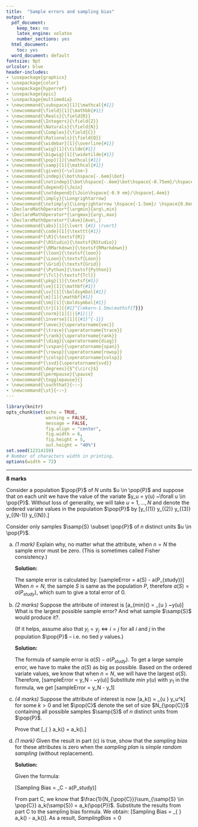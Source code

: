 ```yaml
---
title:  "Sample errors and sampling bias"
output:
  pdf_document:
    keep_tex: no
    latex_engine: xelatex
    number_sections: yes
  html_document:
    toc: yes
  word_document: default
fontsize: 9pt
urlcolor: blue
header-includes:
- \usepackage{graphicx}
- \usepackage{color}
- \usepackage{hyperref}
- \usepackage{epic}
- \usepackage{multimedia}
- \newcommand{\subspace}[1]{\mathcal{#1}}    
- \newcommand{\field}[1]{\mathbb{#1}}
- \newcommand{\Reals}{\field{R}}
- \newcommand{\Integers}{\field{Z}} 
- \newcommand{\Naturals}{\field{N}}
- \newcommand{\Complex}{\field{C}}
- \newcommand{\Rationals}{\field{Q}}
- \newcommand{\widebar}[1]{\overline{#1}}
- \newcommand{\wig}[1]{\tilde{#1}}
- \newcommand{\bigwig}[1]{\widetilde{#1}}
- \newcommand{\pop}[1]{\mathcal{#1}}
- \newcommand{\samp}[1]{\mathcal{#1}}
- \newcommand{\given}{~\vline~}
- \newcommand{\indep}{\bot\hspace{-.6em}\bot}
- \newcommand{\notindep}{\bot\hspace{-.6em}\bot\hspace{-0.75em}/\hspace{.4em}}
- \newcommand{\depend}{\Join}
- \newcommand{\notdepend}{\Join\hspace{-0.9 em}/\hspace{.4em}}
- \newcommand{\imply}{\Longrightarrow}
- \newcommand{\notimply}{\Longrightarrow \hspace{-1.5em}/ \hspace{0.8em}}
- \DeclareMathOperator*{\argmin}{arg\,min}
- \DeclareMathOperator*{\argmax}{arg\,max}
- \DeclareMathOperator*{\Ave}{Ave\,}
- \newcommand{\abs}[1]{\lvert {#1} \rvert} 
- \newcommand{\code}[1]{\texttt{#1}}
- \newcommand*{\R}{\textsf{R}}
- \newcommand*{\RStudio}{\textsf{RStudio}}
- \newcommand*{\RMarkdown}{\textsf{RMarkdown}}
- \newcommand*{\loon}{\textsf{loon}}
- \newcommand*{\Loon}{\textsf{Loon}}
- \newcommand*{\Grid}{\textsf{Grid}}
- \newcommand*{\Python}{\textsf{Python}}
- \newcommand*{\Tcl}{\textsf{Tcl}}
- \newcommand{\pkg}[1]{\textsf{#1}}
- \newcommand{\ve}[1]{\mathbf{#1}}         
- \newcommand{\sv}[1]{\boldsymbol{#1}}   
- \newcommand{\m}[1]{\mathbf{#1}}      
- \newcommand{\sm}[1]{\boldsymbol{#1}}  
- \newcommand{\tr}[1]{{#1}^{\mkern-1.5mu\mathsf{T}}}
- \newcommand{\norm}[1]{||{#1}||}
- \newcommand{\inverse}[1]{{#1}^{-1}}
- \newcommand*{\mvec}{\operatorname{vec}}
- \newcommand*{\trace}{\operatorname{trace}}
- \newcommand*{\rank}{\operatorname{rank}}
- \newcommand*{\diag}{\operatorname{diag}}
- \newcommand*{\vspan}{\operatorname{span}}
- \newcommand*{\rowsp}{\operatorname{rowsp}}
- \newcommand*{\colsp}{\operatorname{colsp}}
- \newcommand*{\svd}{\operatorname{svd}}
- \newcommand{\degrees}{$^{\circ}$}
- \newcommand{\permpause}{\pause}
- \newcommand{\togglepause}{}
- \newcommand{\suchthat}{~:~}
- \newcommand{\st}{~:~} 
---
```


```r
library(knitr)
opts_chunk$set(echo = TRUE, 
               warning = FALSE,
               message = FALSE,
               fig.align = "center", 
               fig.width = 6, 
               fig.height = 5,
               out.height = "40%")
set.seed(12314159)
# Number of characters width in printing.
options(width = 72)

```



---

**8 marks**

Consider a population $\pop{P}$ of $N$ units $u \in \pop{P}$ and suppose that on each unit we have the value of the variate $y_u = y(u)  ~\forall u \in \pop{P}$.  Without loss of generality, we will take $u = 1, \ldots, N$ and
denote the ordered variate values in the population $\pop{P}$ by 
\[y_{(1)} \le y_{(2)} \le y_{(3)} \le \cdots \le y_{(N-1)} \le y_{(N)}.\]

Consider only samples $\samp{S} \subset \pop{P}$ of $n$ distinct units $u \in \pop{P}$.

a.  *(1 mark)* Explain why, no matter what the attribute, when $n = N$ the sample error must be zero.  (This is sometimes called Fisher consistency.)
   
      **Solution:**
   
      The sample error is calculated by: 
      \[sampleError = a(S) - a(P_{study})\]
      When $n = N$, the sample $S$ is same as the population $P$, therefore $a(S) = a(P_{study})$, which sum to give a total error of $0$.
   
b. *(2 marks)* Suppose the attribute of interest is 
   \[a_{min}(\pop{P}) = \min_{u \in \pop{P}} ~y(u)\]
   What is the largest possible sample error?  And what sample $\samp{S}$ would produce it?.
   
   (If it helps, assume also that $y_i = y_j \iff i = j$ for all $i$ and $j$ in the population $\pop{P}$ -- i.e. no tied $y$ values.)

      **Solution:**
      
      The formula of sample error is $a(S) - a(P_{study})$. To get a large sample error, we have to make the $a(S)$ as big as possible. Based on the ordered variate values, we know that when $n = N$, we will have the largest $a(S)$. Therefore, 
      \[sampleError = y_N - \min~y(u)\]
      Substitute $min~y(u)$ with $y_1$ in the formula, we get 
      \[sampleError = y_N - y_1\]
   
      
c. *(4 marks)*  Suppose the attribute of interest is now
   \[a_k(\pop{P}) =  \frac{1}{N} \sum_{u \in \pop{P}} y_u^k\]
   for some $k > 0$ and let $\pop{C}$ denote the set of size $N_{\pop{C}}$ containing all possible samples $\samp{S}$ of $n$ distinct units from $\pop{P}$.
   
   Prove that 
   \[\frac{1}{N_{\pop{C}}}\sum_{\samp{S} \in \pop{C}} a_k(\samp{S}) = a_k(\pop{P}).\]
   
   
d. *(1 mark)* Given the result in part (c) is true, show that the *sampling bias* for these attributes is zero when the *sampling plan* is *simple random sampling* (without replacement).

      **Solution:**
      
      Given the formula: 
      
      \[Sampling Bias = \overline{a}_C - a(P_study)\]

      From part C, we know that $\frac{1}{N_{\pop{C}}}\sum_{\samp{S} \in \pop{C}} a_k(\samp{S}) = a_k(\pop{P})$. Substitute the results from part C to the sampling bias formula. We obtain:
      \[Sampling Bias = \frac{1}{N_{\pop{C}}}\sum_{\samp{S} \in \pop{C}} a_k(\samp{S}) - a_k(\pop{P})\]. As a result, $Sampling Bias = 0$
